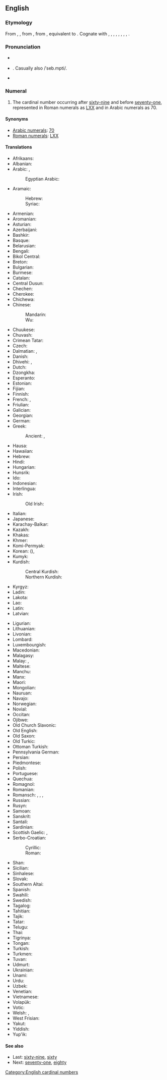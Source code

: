 {{also|Seventy}}
==English==
{{number box|en|70}}

===Etymology===
From {{inh|en|enm|seventy}}, {{m|enm|sevynty}}, from {{inh|en|ang|hundseofontiġ}}, from {{inh|en|gem-pro|*sebuntēhundą|t=seventy}}, equivalent to {{af|en|seven|-ty}}. Cognate with {{cog|sco|sevinty|t=seventy}}, {{cog|stq|soogentich|t=seventy}}, {{cog|fy|santich|t=seventy}}, {{cog|nl|zeventig|t=seventy}}, {{cog|nds-de|söventig|t=seventy}}, {{cog|de|siebzig|t=seventy}}, {{cog|sv|sjuttio|t=seventy}}, {{cog|no|sytti|t=seventy}}, {{cog|is|sjötíu|t=seventy}}.

===Pronunciation===
* {{a|UK}} {{IPA|en|/ˈsɛv.ən.ti/}}
* {{a|US}} {{IPA|en|/ˈsɛv.ən.di/|/ˈsɛv.ən.ti/}}. Casually also /ˈseb.mpti/.
* {{audio|en|en-us-seventy.ogg|Audio (US)}}

===Numeral===
{{head|en|numeral}}

# The cardinal number occurring after [[sixty-nine]] and before [[seventy-one]], represented in Roman numerals as [[LXX]] and in Arabic numerals as 70.

====Synonyms====
* [[w:Arabic numerals|Arabic numerals]]: [[70]]
* [[w:Roman numerals|Roman numerals]]: [[LXX]]

====Translations====
{{trans-top|cardinal number}}
* Afrikaans: {{t+|af|sewentig}}
* Albanian: {{t+|sq|shtatëdhjetë}}
* Arabic: {{t|ar|سَبْعِينَ}}, {{qualifier|only nominative, formal}} {{t|ar|سَبْعُون}}
*: Egyptian Arabic: {{t|arz|سبعين|tr=sabʿīn}}
* Aramaic:
*: Hebrew: {{t-check|arc|שבעין|c|tr=shab‘īn|sc=Hebr}}
*: Syriac: {{t-check|arc|ܫܒܥܝܢ|c|tr=shab‘īn|sc=Syrc}}
* Armenian: {{t+|hy|յոթանասուն}}
* Aromanian: {{t|rup|shaptidzãts}}
* Asturian: {{t+|ast|setenta}}
* Azerbaijani: {{t+|az|yetmiş}}
* Bashkir: {{t|ba|етмеш}}
* Basque: {{t+|eu|hirurogeita hamar}}
* Belarusian: {{t|be|се́мдзесят}}
* Bengali: {{t|bn|সত্তর}}
* Bikol Central: {{t|bcl|pitompulo}}
* Breton: {{t|br|dek ha tri-ugent}}
* Bulgarian: {{t|bg|седемдесе́т}}
* Burmese: {{t|my|ခုနစ်ဆယ်}}
* Catalan: {{t+|ca|setanta}}
* Central Dusun: {{t|dtp|turu nohopod}}
* Chechen: {{t|ce|кхузткъе итт}}
* Cherokee: {{t|chr|ᎦᎵᏆᏍᎪᎯ}}
* Chichewa: {{t|ny|makumi asanu ndiawiri}}
* Chinese:
*: Mandarin: {{t+|cmn|七十|tr=qīshí}}
*: Wu: {{t|wuu|七十|tr=tshit zoep}}
* Chuukese: {{t|chk|fiik}}
* Chuvash: {{t|cv|ҫитмӗл}}
* Crimean Tatar: {{t|crh|yetmiş}}
* Czech: {{t+|cs|sedmdesát}}
* Dalmatian: {{t|dlm|septuanta}}, {{t|dlm|setuonta}}
* Danish: {{t+|da|halvfjerds}}
* Dhivehi: {{t|dv|ހަތްތަރި}}, {{t|dv|ހަތްދިހަ}}
* Dutch: {{t+|nl|zeventig|f}}
* Dzongkha: {{t|dz|བདུན་ཅུ}}
* Esperanto: {{t+|eo|sepdek}}
* Estonian: {{t+|et|seitsekümmend}}
* Fijian: {{t|fj|vitusagavulu}}
* Finnish: {{t+|fi|seitsemänkymmentä}}
* French: {{qualifier|France, Quebec, Luxembourg}} {{t+|fr|soixante-dix}}, {{qualifier|Belgium, Congo-Kinshasa, Switzerland, northern France}} {{t+|fr|septante|m}}
* Friulian: {{t|fur|setante}}
* Galician: {{t+|gl|setenta}}
* Georgian: {{t|ka|სამოცდაათი}}
* German: {{t+|de|siebzig|f}}
* Greek: {{t+|el|εβδομήντα}}
*: Ancient: {{t|grc|ἑβδομήκοντα}}, {{t|grc|ο΄}} {{qualifier|numeral}}
* Hausa: {{t|ha|saba'in}}
* Hawaiian: {{t|haw|kanahiku}}
* Hebrew: {{t|he|שִׁבְעִים|m|f|tr=shiv‘ím}}
* Hindi: {{t+|hi|सत्तर}}
* Hungarian: {{t+|hu|hetven}}
* Hunsrik: {{t|hrx|sibzich}}
* Ido: {{t+|io|sepadek}}
* Indonesian: {{t|id|tujuh puluh}}
* Interlingua: {{t|ia|septanta}}
* Irish: {{t+|ga|seachtó}}
*: Old Irish: {{t|sga|sechtmoga}}
* Italian: {{t+|it|settanta|m}}
* Japanese: {{t+|ja|七十|tr=ななじゅう, nanajū, しちじゅう, shichijū}}
* Karachay-Balkar: {{t|krc|джетмиш|tr=jetmiş}}
* Kazakh: {{t+|kk|жетпіс}}
* Khakas: {{t|kjh|читон}}
* Khmer: {{t+|km|ចិតសិប|tr=cət səp}}
* Komi-Permyak: {{t|koi|сизимдас}}
* Korean: {{t+|ko|칠십}} ({{t+|ko|七十}}), {{t+|ko|일흔}}
* Kumyk: {{t|kum|етмиш}}
* Kurdish:
*: Central Kurdish: {{t+|ckb|حەفتا}}
*: Northern Kurdish: {{t+|kmr|heftê}}
* Kyrgyz: {{t+|ky|жетимиш}}
* Ladin: {{t|lld|setanta}}
* Lakota: {{t|lkt|wikčémna šakówiŋ}}
* Lao: {{t|lo|ເຈັດສິບ}}
* Latin: {{t|la|septuaginta}}
* Latvian: {{t+|lv|septiņdesmit}}
{{trans-mid}}
* Ligurian: {{t-needed|lij}}
* Lithuanian: {{t+|lt|septyniasdešimt}}
* Livonian: {{t|liv|seiskimdõ}}
* Lombard: {{t-needed|lmo}}
* Luxembourgish: {{t|lb|siwwenzeg}}
* Macedonian: {{t|mk|седумдесет}}
* Malagasy: {{t+|mg|fitopolo}}
* Malay: {{t|ms|tujuh puluh}}, {{t|ms|pitu puluh}}
* Maltese: {{t|mt|sebgħin}}
* Manchu: {{t|mnc|ᠨᠠᡩᠠᠨᠵᡠ}}
* Manx: {{t|gv|tree feed as jeih}}
* Maori: {{t+|mi|whitu tekau}}
* Mongolian: {{t+|mn|дал}}
* Nauruan: {{t|na|aemo}}
* Navajo: {{t|nv|tsostsʼidiin}}
* Norwegian: {{t+|no|sytti}}
* Novial: {{t|nov|setanti}}
* Occitan: {{t+|oc|setanta}}
* Ojibwe: {{t|oj|niizhwaasimidana}}
* Old Church Slavonic: {{t|cu|седмь десѧтъ}}
* Old English: {{t|ang|hundseofontiġ}}
* Old Saxon: {{t|osx|antsivuntig}}
* Old Turkic: {{t|otk|𐰘𐱅𐰢𐰾|tr=yetmiš}}
* Ottoman Turkish: {{t|ota|یتمش|tr=yetmiş|sc=ota-Arab}}
* Pennsylvania German: {{t|pdc|siwwezich}}
* Persian: {{t+|fa|هفتاد|tr=haftâd}}
* Piedmontese: {{t|pms|stanta}}
* Polish: {{t+|pl|siedemdziesiąt}}
* Portuguese: {{t+|pt|setenta}}
* Quechua: {{t|qu|qanchis chunka}}
* Romagnol: {{t-needed|rgn}}
* Romanian: {{t+|ro|șaptezeci}}
* Romansch: {{t|rm|settanta}}, {{t|rm|siatonta}}, {{t|rm|satànta}}, {{t|rm|settaunta}}
* Russian: {{t+|ru|се́мьдесят}}
* Rusyn: {{t|rue|сімдеся́ть}}
* Samoan: {{t|sm|fitusefulu}}
* Sanskrit: {{t+|sa|सप्तति}}
* Santali: {{t|sat|ᱮᱭᱟᱭ ᱜᱮᱞ}}
* Sardinian: {{t|sc|setanta}}
* Scottish Gaelic: {{qualifier|old system}} {{t|gd|trì}} {{t|gd|fichead}} {{t|gd|'s}} {{t|gd|deich|alt=a deich}}, {{qualifier|new system}} {{t|gd|seachdad}}
* Serbo-Croatian:
*: Cyrillic: {{t|sh|седамдесет}}
*: Roman: {{t|sh|sedamdeset}}
* Shan: {{t|shn|ၸဵတ်းသိပ်း}}
* Sicilian: {{t+|scn|sittanta}}
* Sinhalese: {{t|si|හැත්තෑව}}
* Slovak: {{t+|sk|sedemdesiat}}
* Southern Altai: {{t|alt|јетен}}
* Spanish: {{t+|es|setenta}}
* Swahili: {{t+|sw|sabini}}
* Swedish: {{t+|sv|sjuttio}}
* Tagalog: {{t|tl|pitumpu}}
* Tahitian: {{t|ty|hitu 'ahuru}}
* Tajik: {{t|tg|хафтод}}
* Tatar: {{t+|tt|җитмеш}}
* Telugu: {{t+|te|డెబ్భై}}
* Thai: {{t|th|เจ็ดสิบ}}
* Tigrinya: {{t|ti|ሰብዓ}}
* Tongan: {{t|to|fitungofulu}}
* Turkish: {{t+|tr|yetmiş}}
* Turkmen: {{t+|tk|ýetmiş}}
* Tuvan: {{t|tyv|чеден}}
* Udmurt: {{t|udm|сизьымдон}}
* Ukrainian: {{t|uk|сі́мдесять}}
* Unami: {{t|unm|nishash txinxke}}
* Urdu: {{t|ur|ستر|tr=sattar}}
* Uzbek: {{t+|uz|yetmish}}
* Venetian: {{t+|vec|setanta}}
* Vietnamese: {{t|vi|bảy mươi}}
* Volapük: {{t+|vo|veldeg}}
* Votic: {{t|vot|seitseetšümmentä}}
* Welsh: {{qualifier|vigesimal, traditional}} {{t|cy|deg ar thrigain}}, {{qualifier|decimal}} {{t+|cy|saith deg}}
* West Frisian: {{t|fy|santich}}
* Yakut: {{t|sah|сэттэ уон}}
* Yiddish: {{t|yi|זיבעציק}}
* Yup'ik: {{t|esu|yuinaat pingayun qula}}
{{trans-bottom}}

====See also====
* Last: [[sixty-nine]], [[sixty]]
* Next: [[seventy-one]], [[eighty]]

[[Category:English cardinal numbers]]
